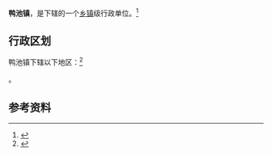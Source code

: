 {{中国乡级行政区|52/05/02/100/000}}

'''鸭池镇'''，是{{PRC admin/fullname|52/05/02/100/000|3}}下辖的一个[[乡镇|乡镇]]级行政单位。<ref>{{PRC admin/ref sgc|{{PRC admin/parent|52/05/02/100/000}}}}</ref>

== 行政区划 ==

鸭池镇下辖以下地区：<ref>{{PRC admin/ref sgc|52/05/02/100/000}}</ref>

{{PRC admin/children|52/05/02/100/000}}。

== 参考资料 ==

{{reflist}}

{{行政区划小作品}}
{{PRC admin/navcat|52/05/02/100/000}}